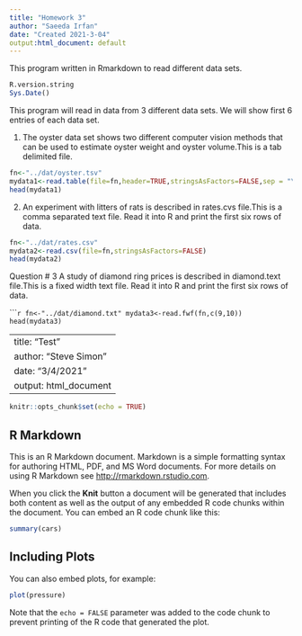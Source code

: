 ```yaml
---
title: "Homework 3"
author: "Saeeda Irfan"
date: "Created 2021-3-04"
output:html_document: default
---
```


This program written in Rmarkdown to read different data sets.

```r
R.version.string
Sys.Date()
```

This program will read in data from 3 different data sets.
We will show first 6 entries of each data set.

1. The oyster data set shows two different computer vision methods that can be used to estimate oyster weight and oyster volume.This is a tab delimited file.
```r
fn<-"../dat/oyster.tsv"
mydata1<-read.table(file=fn,header=TRUE,stringsAsFactors=FALSE,sep = "\t")
head(mydata1)

```
2. An experiment with litters of rats is described in rates.cvs file.This is a comma separated text file. Read it into R and print the first six rows of data.
```r
fn<-"../dat/rates.csv"
mydata2<-read.csv(file=fn,stringsAsFactors=FALSE)
head(mydata2)
```
Question # 3
A study of diamond ring prices is described in diamond.text file.This is a fixed width text file. Read it into R and print the first six rows of data.

``````r
fn<-"../dat/diamond.txt"
mydata3<-read.fwf(fn,c(9,10))
head(mydata3)
```

---
title: "Test"
author: "Steve Simon"
date: "3/4/2021"
output: html_document
---

```r
knitr::opts_chunk$set(echo = TRUE)
```

## R Markdown

This is an R Markdown document. Markdown is a simple formatting syntax for authoring HTML, PDF, and MS Word documents. For more details on using R Markdown see <http://rmarkdown.rstudio.com>.

When you click the **Knit** button a document will be generated that includes both content as well as the output of any embedded R code chunks within the document. You can embed an R code chunk like this:

```r
summary(cars)
```

## Including Plots

You can also embed plots, for example:

```r
plot(pressure)
```

Note that the `echo = FALSE` parameter was added to the code chunk to prevent printing of the R code that generated the plot.
